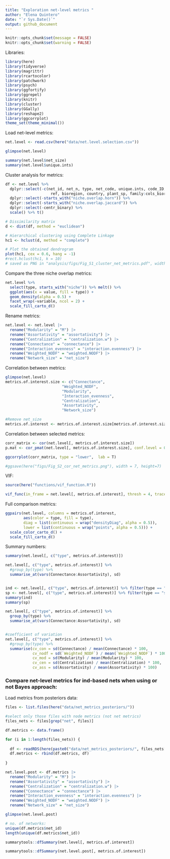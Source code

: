 ```yaml
---
title: "Exploration net-level metrics "
author: "Elena Quintero"
date: "`r Sys.Date()`"
output: github_document
---
```


```r
knitr::opts_chunk$set(message = FALSE)
knitr::opts_chunk$set(warning = FALSE)
```

Libraries:

```r
library(here)
library(tidyverse)
library(magrittr)
library(rcartocolor)
library(patchwork)
library(psych)
library(ggfortify)
library(ggrepel)
library(knitr)
library(cluster)
library(GGally)
library(reshape2)
library(ggcorrplot)
theme_set(theme_minimal())
```


Load net-level metrics:
```r
net.level <- read.csv(here("data/net.level.selection.csv"))

glimpse(net.level)
```

```r
summary(net.level$net_size)
summary(net.level$unique.ints)
```


Cluster analysis for metrics:

```r
df <- net.level %>% 
  dplyr::select(-c(net_id, net_n, type, net_code, unique.ints, code_ID,
                    ref, bioregion, country, plant_sp, family:cols_bioregions_d2)) %>%
  dplyr::select(-starts_with("niche.overlap.horn")) %>%
  dplyr::select(-starts_with("niche.overlap.jaccard")) %>%
  dplyr::select(-centr_binary) %>%
  scale() %>% t()

# Dissimilarity matrix
d <- dist(df, method = "euclidean")

# Hierarchical clustering using Complete Linkage
hc1 <- hclust(d, method = "complete")

# Plot the obtained dendrogram
plot(hc1, cex = 0.6, hang = -1)
#rect.hclust(hc1, k = 10)
# saved as PNG in "analysis/figs/Fig_S1_cluster_net_metrics.pdf", width = 600, height = 500
```

Compare the three niche overlap metrics:

```r
net.level %>%
  select(type, starts_with("niche")) %>% melt() %>%
  ggplot(aes(x = value, fill = type)) + 
  geom_density(alpha = 0.5) + 
  facet_wrap(~variable, ncol = 2) +
  scale_fill_carto_d()
```

Rename metrics:

```r
net.level <- net.level |> 
  rename("Modularity" = "M") |> 
  rename("Assortativity" = "assortativity") |> 
  rename("Centralization" = "centralization.w") |> 
  rename("Connectance" = "connectance") |> 
  rename("Interaction_evenness" = "interaction.evenness") |> 
  rename("Weighted_NODF" = "weighted.NODF") |> 
  rename("Network_size" = "net_size")
```


Correlation between metrics:

```r
glimpse(net.level)
metrics.of.interest.size <- c("Connectance", 
                         "Weighted_NODF", 
                         "Modularity", 
                         "Interaction_evenness",
                         "Centralization",
                         "Assortativity",
                         "Network_size")

#Remove net_size
metrics.of.interest <- metrics.of.interest.size[metrics.of.interest.size != "net_size"]
```

Correlation between selected metrics:

```r
corr_matrix <- cor(net.level[, metrics.of.interest.size])
p.mat <- cor_pmat(net.level[, metrics.of.interest.size], conf.level = 0.95)

ggcorrplot(corr_matrix, type = "lower",  lab = T) 

#ggsave(here("figs/Fig_S2_cor_net_metrics.png"), width = 7, height=7)
```


VIF:

```r
source(here("functions/vif_function.R"))

vif_func(in_frame = net.level[, metrics.of.interest], thresh = 4, trace = T)
```


Full comparison metrics:

```r
ggpairs(net.level, columns = metrics.of.interest, 
        aes(color = type, fill = type),
        diag = list(continuous = wrap("densityDiag", alpha = 0.5)),
        lower = list(continuous = wrap("points", alpha = 0.5))) +
  scale_color_carto_d() +
  scale_fill_carto_d()
```


Summary numbers:

```r
summary(net.level[, c("type", metrics.of.interest)])

net.level[, c("type", metrics.of.interest)] %>%
  #group_by(type) %>% 
  summarise_at(vars(Connectance:Assortativity), sd)


ind <- net.level[, c("type", metrics.of.interest)] %>% filter(type == "ind")
sp <- net.level[, c("type", metrics.of.interest)] %>% filter(type == "sp")
summary(ind)
summary(sp)

net.level[, c("type", metrics.of.interest)] %>%
  group_by(type) %>% 
  summarise_at(vars(Connectance:Assortativity), sd)


#coefficient of variation
net.level[, c("type", metrics.of.interest)] %>%
  #group_by(type) %>% 
  summarise(cv_con = sd(Connectance) / mean(Connectance) * 100,
            cv_nodf = sd(`Weighted_NODF`) / mean(`Weighted_NODF`) * 100,
            cv_mod = sd(Modularity) / mean(Modularity) * 100,
            cv_cen = sd(Centralization) / mean(Centralization) * 100,
            cv_ass = sd(Assortativity) / mean(Assortativity) * 100)
```



### Compare net-level metrics for ind-based nets when using or not Bayes approach:

Load metrics from posteriors data:

```r
files <- list.files(here("data/net_metrics_posteriors/"))

#select only those files with node metrics (not net metrics)
files_nets <- files[grep("net", files)]

df.metrics <- data.frame()

for (i in 1:length(files_nets)) {
  
  df <- readRDS(here(paste0("data/net_metrics_posteriors/", files_nets[i])))
  df.metrics <- rbind(df.metrics, df)
  
}

net.level.post <- df.metrics |> 
  rename("Modularity" = "M") |> 
  rename("Assortativity" = "assortativity") |> 
  rename("Centralization" = "centralization.w") |> 
  rename("Connectance" = "connectance") |> 
  rename("Interaction_evenness" = "interaction.evenness") |> 
  rename("Weighted_NODF" = "weighted.NODF") |> 
  rename("Network_size" = "net_size")

glimpse(net.level.post)

# no. of networks:
unique(df.metrics$net_id)
length(unique(df.metrics$net_id))
```

```r
summarytools::dfSummary(net.level[, metrics.of.interest])

summarytools::dfSummary(net.level.post[, metrics.of.interest])
```


